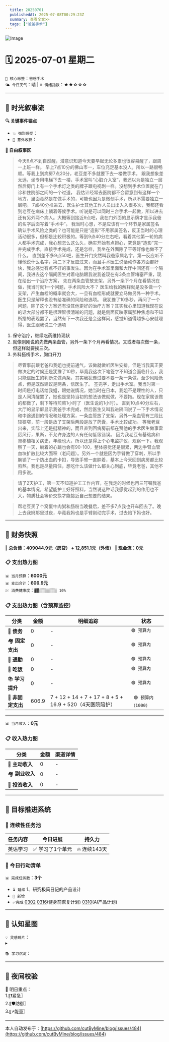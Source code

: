 ```yaml
---
  title: 20250701
  publishedAt: 2025-07-08T00:29:23Z
  summary: 查看全文>>
  tags: ["爸爸手术"]
---
```


![Image](https://github.com/user-attachments/assets/8a554904-8b33-43db-ac60-d46ef63baf9e)

# 🗓️ 2025-07-01 星期二  
`🔑 核心标签`：`爸爸手术`  
`🌤️ 今日天气`：晴 | `💗 情绪指数`：★★☆☆☆   

---


## 🌊 **时光叙事流**
**🔍 关键事件锚点**  
- `💥 强烈感受`：                    
- `🎉 意外收获`：         

**📖 自由叙事区**  
>  今天6点不到自然醒，潜意识知道今天要早起无论多累也很容易醒了，跟周一上班一样。 
> 早上7点10分的佛山市一，车位充足基本没人，所以一路很畅顺。等我上到病房7点20分，老豆差不多就要下去一楼做手术。 
> 跟我想象差太远，坐专用电梯下去一楼，手术室叫“心脏介入室”，我还以为是独立一层然后房门上有一个手术灯之类的牌子跟电视剧一样。没想到手术位置就在门诊和住院部之间的一个过道， 我估计经常去医院都不会留意到有这样一个地方，里面竟然是在做手术的，可能也因为是微创手术，所以不需要独立一层吧。 
> 7点40分推进去，医生护士其他工作人员出出入入很多次，我都还看到老豆在病床上躺着等候手术。听说是可以同时三台手术一起做，所以进去还有另外两个病人。大概等到接近9点吧，我在门外面的显示牌才显示我爸的名字后面写着“手术中”。 
> 我当时心想，不是应该有一个环节是家属签名确认手术风险之类的？也可能是只是“造影”不用家属签名，反正当时的心理活动很多，但都是比较积极的。等到9点40分左右吧，看着其他第一轮的病人都手术完成，我心想怎么这么久，确实开始有点担心，究竟是“造影”完一并完成手术，直接手术完成，还是怎样，我坐在外面除了干等好像也做不了什么。 
> 直到差不多9点50吧，医生开门突然叫我爸家属名字，第一反应听不懂他说什么名字，第二下才反应过来，而且手术医生说话动作各方面都好快，我总感觉有点不好的事发生。因为在手术室里面和大厅中间还有一个隔间，我进去这个隔间医生对着电脑跟我说我爸现在有3条血管堵塞严重，现在给出一个治疗方案， 先在两条血管放支架，另外一条下个月在看情况在做，我当时就1一个问题，手术风险大不？ 医生给我的解释就是没多做一个支架，产生血栓的概率就会大，一旦有血栓形成就要立马做另外一种手术。医生只是解释也没有给准确的风险和选项。 
> 我犹豫了10多秒，再问了一个问题，除了这个方案还有没其他更好的治疗方案？其实我心里知道我现在说的话大部分都不是很理智很清晰的问题，就是侧面反映家属那种焦虑和不知所措的表现罢了，当然有下一次我还是会这样问，感觉知道得越多心安就理得，医生跟我说三个选项 
1. 保守治疗，继续吃药维持现状 
2. 就像刚刚说的先做两条血管，另外一条下个月再看情况。又或者每次做一条，但这样就要挨三次。 
3. 外科搭桥手术，胸口开刀 
> 尽管事前跟老爸和我姐也提前通气，该做就做听医生安排，但是当我真正要做决定的时候还是犹豫了10秒，毕竟我这次下笔签字不知道会面临什么，我只能信医生的判断先做两条，其实我犹豫过要不要一条一条做，至少风险低点，但是既然建议是两条，信医生了。 签完字，走出手术室。我当时第一时间是打电话给我姐，跟她说情况，她当时在日本，我姐不是理性的人，只是人间清醒罢了，她也是坚持当初的想法该做就做，不要拖。现在家属该做的都做了，剩下等待煎熬1小时了（医生说的1小时）。 
> 直到10点40分左右，大厅的显示屏显示我爸手术完成，然后医生又叫我进隔间说了一下手术情况和中途遇到的情况和处理方案，一条血管放了支架，另外一条血管有三段比较狭窄，前一段是放了支架后两段是放了药囊，手术比较成功。 等我老豆出来，实际上还是挺精神的，而且直到回病房前都在赞他的手术医生做事雷厉风行，果断，不允许身边的人有任何低级错误。 
> 因为我老豆有基础病和肾移植相关病史，年级也大，所以还是得上个心电监护仪，观察一下。我观察了一天，躺着的心跳也会有90-100，整体感觉还是很累，两边手臂血管血块扩散比较大面积（老问题）。另外一个就是因为手臂做了穿刺，所以手腕锁了一个防出血的卡扣，导致手臂一直肿着，基本上今天回到病房都比较煎熬。我也是尽量陪住，想吃什么该做什么都关心到底，毕竟老爸，其他不用多说。

> 请了2天护工，第一天不知道护工工作内容，在我走的时候也再三叮嘱我爸的基本情况，希望能护工好好照料，当然说这种话我感觉起到的作用也不大，物质社会等价交换才能接近自己想要的结果。

> 帮老豆买了个窝蛋牛肉粥和肠粉当晚餐后，差不多7点我也开车回去了。晚上去我妈那里过夜，毕竟我妈也是手臂刚动完手术，过去陪下妈也好。

---

## 💸 **财务快照**
‖ **总负债：409044.9元（房贷） + 12,851.1元（外债）**
‖ **现金流：0元**

### 📋 支出热力图

`📊 当月预算`：**6000元**  
`📊 支出合计`：**606.9元**  
`💹 消费健康度`：`▓▓░░░░░░░░ 10%`  
### 📋 支出热力图（含预算监控）
| 分类         | 金额    | 明细追踪                  | 状态           |
|--------------|---------|---------------------------|----------------|
| 🏦 **债务**    | 0   | -    | `🟢 预算内`   |
| 🏘️ **固定支出** | 0     |  -  | `🟢 预算内`     |
| 🚌 **通勤**     | 0   | - | `🟢 预算内`     |
| 🍜 **吃饭**     | 0  | - | `🟢 预算内`   |
| 📚 **学习提升** | 0      | -     | `🟢 预算内`     |
| 🎲 **非固定支出** | 606.9     | 7 + 12 + 14 + 7 + 17 + 8 + 5 + 16.9 +  520（4天医院陪护）  | ` 🟢 预算内（1000）`  |
---

`📊 当月收入`：**0元**  

### 📋 收入热力图
| 分类         | 金额    | 渠道详情             |
|--------------|---------|-------------------------|
| 🏦 **主动收入**  | 0                | -        |
| 🏘️ **副业收入**  | 0                | -        |
| 🚌 **投资收入**  | 0                | -        |



---

## 🎯 **目标推进系统**

### 🔄 连续性任务池
| 任务内容                | 今日进展          | 持久力     |
|-------------------------|-------------------|------------|
| 英语学习         | ✅ 学习了1个单元 | 🔥 连续143天  |



### 📌 今日行动清单

`📊 完成任务数`：**3个**  
- `⏳ 延续` 1、研究极简日记的产品设计             
- `🚩 新增`   
- `✅完成` [0302](note://WEB9685e40ae7a6464db1196641a1ffd0ee)   [0316](note://WEBc1fcc89ec3e741538b703e8017b38c9f)(健身前恢复计划)  [0310](note://WEBfc89f9187c014fbe9fab88e2d09b4bde)(AI产品计划)


---

## 🌌 **认知星图**
`💡 灵感碎片`：  
▸ 


`📚 学习沉淀`：  
>    

---

## 🌃 夜间校验

🚀 明日重点：  
1.〖❗紧急〗  
2.〖🛡️防御〗  
3.〖⚡能量〗

---
本人自动发布于：[https://github.com/cutByMine/blog/issues/484](https://github.com/cutByMine/blog/issues/484)
